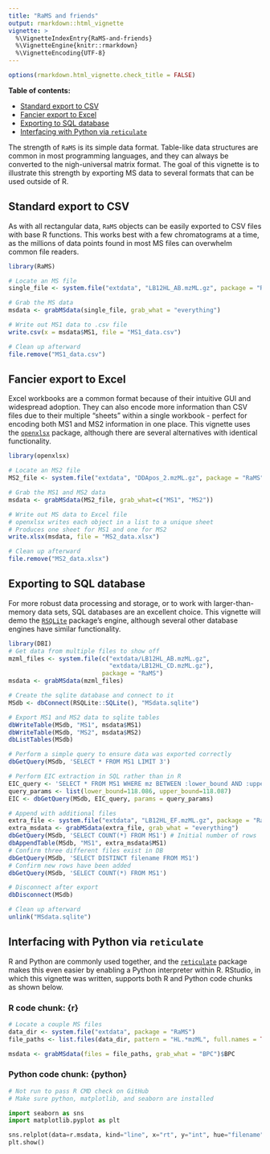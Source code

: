 ---
title: "RaMS and friends"
output: rmarkdown::html_vignette
vignette: >
  %\VignetteIndexEntry{RaMS-and-friends}
  %\VignetteEngine{knitr::rmarkdown}
  %\VignetteEncoding{UTF-8}
---

```{r setup, include = FALSE}
options(rmarkdown.html_vignette.check_title = FALSE)
```

**Table of contents:**

* [Standard export to CSV]
* [Fancier export to Excel]
* [Exporting to SQL database]
* [Interfacing with Python via `reticulate`]


The strength of `RaMS` is its simple data format. Table-like data structures are
common in most programming languages, and they can always be converted to the
nigh-universal matrix format. The goal of this vignette is to illustrate this
strength by exporting MS data to several formats that can be used outside of R.

## Standard export to CSV

As with all rectangular data, `RaMS` objects can be easily exported to CSV files
with base R functions. This works best with a few chromatograms at a time, as
the millions of data points found in most MS files can overwhelm common file
readers.

```{r}
library(RaMS)

# Locate an MS file
single_file <- system.file("extdata", "LB12HL_AB.mzML.gz", package = "RaMS")

# Grab the MS data
msdata <- grabMSdata(single_file, grab_what = "everything")

# Write out MS1 data to .csv file
write.csv(x = msdata$MS1, file = "MS1_data.csv")

# Clean up afterward
file.remove("MS1_data.csv")
```

## Fancier export to Excel

Excel workbooks are a common format because of their intuitive GUI and
widespread adoption. They can also encode more information than CSV files
due to their multiple "sheets" within a single workbook - perfect for encoding
both MS1 and MS2 information in one place. This vignette uses the 
[`openxlsx`](https://cran.r-project.org/package=openxlsx)
package, although there are several alternatives with identical functionality.

```{r}
library(openxlsx)

# Locate an MS2 file
MS2_file <- system.file("extdata", "DDApos_2.mzML.gz", package = "RaMS")

# Grab the MS1 and MS2 data
msdata <- grabMSdata(MS2_file, grab_what=c("MS1", "MS2"))

# Write out MS data to Excel file
# openxlsx writes each object in a list to a unique sheet
# Produces one sheet for MS1 and one for MS2
write.xlsx(msdata, file = "MS2_data.xlsx")

# Clean up afterward
file.remove("MS2_data.xlsx")
```

## Exporting to SQL database

For more robust data processing and storage, or to work with larger-than-memory
data sets, SQL databases are an excellent choice. This vignette will demo the
[`RSQLite`](https://cran.r-project.org/package=RSQLite) 
package's engine, although several other database engines have similar
functionality.

```{r}
library(DBI)
# Get data from multiple files to show off
mzml_files <- system.file(c("extdata/LB12HL_AB.mzML.gz", 
                            "extdata/LB12HL_CD.mzML.gz"), 
                          package = "RaMS")
msdata <- grabMSdata(mzml_files)

# Create the sqlite database and connect to it
MSdb <- dbConnect(RSQLite::SQLite(), "MSdata.sqlite")

# Export MS1 and MS2 data to sqlite tables
dbWriteTable(MSdb, "MS1", msdata$MS1)
dbWriteTable(MSdb, "MS2", msdata$MS2)
dbListTables(MSdb)

# Perform a simple query to ensure data was exported correctly
dbGetQuery(MSdb, 'SELECT * FROM MS1 LIMIT 3')

# Perform EIC extraction in SQL rather than in R
EIC_query <- 'SELECT * FROM MS1 WHERE mz BETWEEN :lower_bound AND :upper_bound'
query_params <- list(lower_bound=118.086, upper_bound=118.087)
EIC <- dbGetQuery(MSdb, EIC_query, params = query_params)

# Append with additional files
extra_file <- system.file("extdata", "LB12HL_EF.mzML.gz", package = "RaMS")
extra_msdata <- grabMSdata(extra_file, grab_what = "everything")
dbGetQuery(MSdb, 'SELECT COUNT(*) FROM MS1') # Initial number of rows
dbAppendTable(MSdb, "MS1", extra_msdata$MS1)
# Confirm three different files exist in DB
dbGetQuery(MSdb, 'SELECT DISTINCT filename FROM MS1')
# Confirm new rows have been added
dbGetQuery(MSdb, 'SELECT COUNT(*) FROM MS1')

# Disconnect after export
dbDisconnect(MSdb)

# Clean up afterward
unlink("MSdata.sqlite")
```

## Interfacing with Python via `reticulate`

R and Python are commonly used together, and the 
[`reticulate`](https://rstudio.github.io/reticulate/) package makes this
even easier by enabling a Python interpreter within R. RStudio, in which
this vignette was written, supports both R and Python code chunks as shown
below.

### R code chunk: {r}

```{r}
# Locate a couple MS files
data_dir <- system.file("extdata", package = "RaMS")
file_paths <- list.files(data_dir, pattern = "HL.*mzML", full.names = TRUE)

msdata <- grabMSdata(files = file_paths, grab_what = "BPC")$BPC
```

### Python code chunk: {python}

```{python, fig.height=3, eval=FALSE}
# Not run to pass R CMD check on GitHub
# Make sure python, matplotlib, and seaborn are installed

import seaborn as sns
import matplotlib.pyplot as plt

sns.relplot(data=r.msdata, kind="line", x="rt", y="int", hue="filename")
plt.show()
```
